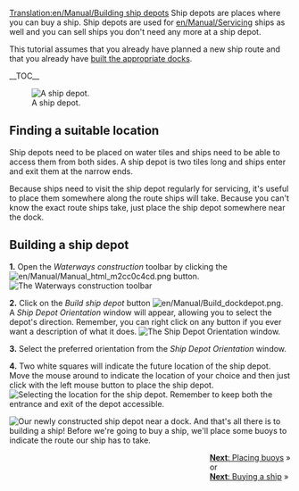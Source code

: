 [[Translation:en/Manual/Building ship depots]]
{{en/Manual/Tutorial/Navigation}}
Ship depots are places where you can buy a ship. Ship depots are used for [[en/Manual/Servicing]] ships as well and you can sell ships you don't need any more at a ship depot.

This tutorial assumes that you already have planned a new ship route and that you already have [[en/Manual/Building docks|built the appropriate docks]].

__TOC__

[[File:en/Manual/Shipdepot-construction-1.png|frame|left|A ship depot.]]
==Finding a suitable location==
Ship depots need to be placed on water tiles and ships need to be able to access them from both sides. A ship depot is two tiles long and ships enter and exit them at the narrow ends.

Because ships need to visit the ship depot regularly for servicing, it's useful to place them somewhere along the route ships will take. Because you can't know the exact route ships take, just place the ship depot somewhere near the dock.


==Building a ship depot==

'''1.''' Open the ''Waterways construction'' toolbar by clicking the [[File:en/Manual/Manual html m2cc0c4cd.png]] button.
[[File:en/Manual/Dock toolbar.png|frame|none|The Waterways construction toolbar]]

'''2.''' Click on the ''Build ship depot'' button [[File:en/Manual/Build dockdepot.png]]. A ''Ship Depot Orientation'' window will appear, allowing you to select the depot's direction. Remember, you can right click on any button if you ever want a description of what it does.
[[File:en/Manual/Ship-depot-orientation.png|frame|none|The Ship Depot Orientation window.]]

'''3.''' Select the preferred orientation from the ''Ship Depot Orientation'' window.

'''4.''' Two white squares will indicate the future location of the ship depot. Move the mouse around to indicate the location of your choice and then just click with the left mouse button to place the ship depot.
[[File:en/Manual/Shipdepot-construction-3.png|frame|none|Selecting the location for the ship depot. Remember to keep both the entrance and exit of the depot accessible.]]

[[File:en/Manual/Shipdepot-construction-4.png|frame|right|Our newly constructed ship depot near a dock.]]
And that's all there is to building a ship! Before we're going to buy a ship, we'll place some buoys to indicate the route our ship has to take.

<span style="float: right">[[en/Manual/Building buoys|'''Next''': Placing buoys]] &raquo;
<br />
or
<br />
[[en/Manual/Buying ships|'''Next''': Buying a ship]] &raquo;</span>